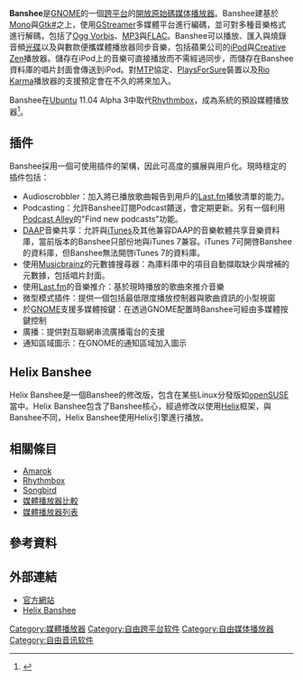 {{NoteTA|G1=IT|G2=FL}}
{{Infobox Software
|name=Banshee
|logo=Music-player-banshee.svg
|logo size=48px
|screenshot=
|caption=Banshee的主界面
|developer=Aaron Bockover
|latest_release_version=2.6.2
|latest_release_date={{Release date and age|2014|02|18}}
|latest_preview_version=2.9.1
|latest_preview_date={{Release date and age|2014|03|18}}
|programming language=[[C♯|C#]]（[[Mono|Mono]]）
|operating system=[[Linux|Linux]], [[Mac_OS_X|Mac OS X]], [[Microsoft_Windows|Windows]]
|language=[[多国语言|多国语言]]
|genre=[[媒体播放器|媒体播放器]]
|license=[[MIT許可證|MIT許可證]]
|website=[http://banshee.fm/ banshee.fm]}}
'''Banshee'''是[[GNOME|GNOME]]的一個[[跨平台|跨平台]]的[[開放原始碼|開放原始碼]][[媒体播放器|媒体播放器]]。Banshee建基於[[Mono|Mono]]與[[Gtk_Sharp|Gtk#]]之上，使用[[GStreamer|GStreamer]]多媒體平台進行編碼，並可對多種音樂格式進行解碼，包括了[[Ogg_Vorbis|Ogg Vorbis]]、[[MP3|MP3]]與[[FLAC|FLAC]]。Banshee可以播放、匯入與燒錄音頻[[光碟|光碟]]以及與數款便攜媒體播放器同步音樂，包括蘋果公司的[[iPod|iPod]]與[[Creative_Zen|Creative Zen]]播放器。儲存在iPod上的音樂可直接播放而不需經過同步，而儲存在Banshee資料庫的唱片封面會傳送到iPod。對[[Media_Transfer_Protocol|MTP]]協定、[[Microsoft_PlaysForSure|PlaysForSure]]裝置以及[[Rio_Karma|Rio Karma]]播放器的支援預定會在不久的將來加入。

Banshee在[[Ubuntu|Ubuntu]] 11.04 Alpha 3中取代[[Rhythmbox|Rhythmbox]]，成為系統的預設媒體播放器<ref>{{Cite web|url=http://www.cnbeta.com/articles/136325.htm|title=Ubuntu 11.04新版发布 诠释精美用户界面|accessdate=2011-03-04|author=驱动之家|work=cnBeta.COM|date=2011-03-04|language=zh-hans|archive-date=2011-03-07|archive-url=https://web.archive.org/web/20110307102936/http://www.cnbeta.com/articles/136325.htm|dead-url=no}}</ref>。

== 插件 ==
Banshee採用一個可使用插件的架構，因此可高度的擴展與用戶化。現時穩定的插件包括：
*Audioscrobbler：加入將已播放歌曲報告到用戶的[[Last.fm|Last.fm]]播放清單的能力。
*Podcasting：允許Banshee訂閱Podcast饋送，會定期更新。另有一個利用[http://www.podcastalley.com Podcast Alley]{{Wayback|url=http://www.podcastalley.com/ |date=20200916184144 }}的"Find new podcasts"功能。
*[[Digital_Audio_Access_Protocol|DAAP]]音樂共享：允許與[[iTunes|iTunes]]及其他兼容DAAP的音樂軟體共享音樂資料庫，當前版本的Banshee只部份地與iTunes 7兼容。iTunes 7可開啓Banshee的資料庫，但Banshee無法開啓iTunes 7的資料庫。
*使用[[Musicbrainz|Musicbrainz]]的元數據搜尋器：為庫料庫中的項目自動擷取缺少與增補的元數據，包括唱片封面。
*使用[[Last.fm|Last.fm]]的音樂推介：基於現時播放的歌曲來推介音樂
*微型模式插件：提供一個包括最低限度播放控制器與歌曲資訊的小型視窗
*於[[GNOME|GNOME]]支援多媒體按鍵：在透過GNOME配置時Banshee可經由多媒體按鍵控制
*廣播：提供對互聯網串流廣播電台的支援
*通知區域圖示：在GNOME的通知區域加入圖示

== Helix Banshee ==
Helix Banshee是一個Banshee的修改版，包含在某些Linux分發版如[[openSUSE|openSUSE]]當中。Helix Banshee包含了Banshee核心，經過修改以使用[[Helix|Helix]]框架，與Banshee不同，Helix Banshee使用Helix引擎進行播放。

== 相關條目 ==
{{Portal|自由軟體}}
*[[Amarok|Amarok]]
*[[Rhythmbox|Rhythmbox]]
*[[Songbird|Songbird]]
*[[媒體播放器比較|媒體播放器比較]]
*[[媒體播放器列表|媒體播放器列表]]

== 參考資料 ==
{{reflist}}

== 外部連結 ==
*[https://web.archive.org/web/20140102111027/http://banshee.fm/ 官方網站]
*[https://helix-banshee.helixcommunity.org/ Helix Banshee]{{Wayback|url=https://helix-banshee.helixcommunity.org/ |date=20110726144706 }}
{{GNOME}}
{{媒體播放器 (應用軟件)}}

[[Category:媒體播放器|Category:媒體播放器]]
[[Category:自由跨平台软件|Category:自由跨平台软件]]
[[Category:自由媒体播放器|Category:自由媒体播放器]]
[[Category:自由音讯软件|Category:自由音讯软件]]